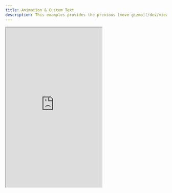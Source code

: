 ```yaml
---
title: Animation & Custom Text
description: This examples provides the previous [move gizmo](/dev/viewer/object-manipulation-example) working together with the [box selection](/dev/viewer/box-selection-example) extension from before and an additional extension that animates and categorizes objects based on their properties.
---
```


<Frame caption="Categorize Example">
  <iframe
    src="https://stackblitz.com/edit/speckle-animation-text?embed=1&file=src/main.ts&view=preview&hideExplorer=true&hideNavigation=true"
    height="500"
    style={{ width: '100%', border: 0 }}
    allowFullScreen
  ></iframe>
</Frame>
